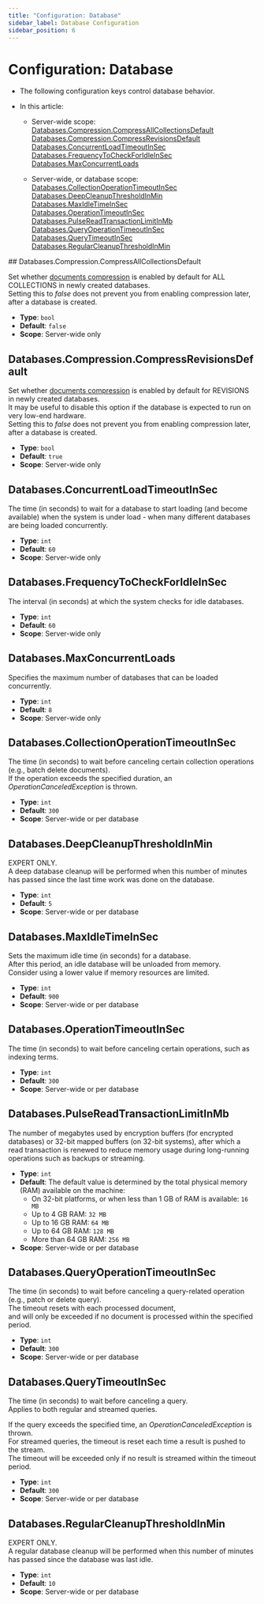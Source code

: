 ```yaml
---
title: "Configuration: Database"
sidebar_label: Database Configuration
sidebar_position: 6
---
```



# Configuration: Database
<Admonition type="note" title="Note">

* The following configuration keys control database behavior.

* In this article:
    * Server-wide scope:  
      [Databases.Compression.CompressAllCollectionsDefault](../../server/configuration/database-configuration#databases.compression.compressallcollectionsdefault)  
      [Databases.Compression.CompressRevisionsDefault](../../server/configuration/database-configuration#databases.compression.compressrevisionsdefault)  
      [Databases.ConcurrentLoadTimeoutInSec](../../server/configuration/database-configuration#databases.concurrentloadtimeoutinsec)  
      [Databases.FrequencyToCheckForIdleInSec](../../server/configuration/database-configuration#databases.frequencytocheckforidleinsec)  
      [Databases.MaxConcurrentLoads](../../server/configuration/database-configuration#databases.maxconcurrentloads)

    * Server-wide, or database scope:  
      [Databases.CollectionOperationTimeoutInSec](../../server/configuration/database-configuration#databases.collectionoperationtimeoutinsec)  
      [Databases.DeepCleanupThresholdInMin](../../server/configuration/database-configuration#databases.deepcleanupthresholdinmin)  
      [Databases.MaxIdleTimeInSec](../../server/configuration/database-configuration#databases.maxidletimeinsec)  
      [Databases.OperationTimeoutInSec](../../server/configuration/database-configuration#databases.operationtimeoutinsec)  
      [Databases.PulseReadTransactionLimitInMb](../../server/configuration/database-configuration#databases.pulsereadtransactionlimitinmb)  
      [Databases.QueryOperationTimeoutInSec](../../server/configuration/database-configuration#databases.queryoperationtimeoutinsec)  
      [Databases.QueryTimeoutInSec](../../server/configuration/database-configuration#databases.querytimeoutinsec)  
      [Databases.RegularCleanupThresholdInMin](../../server/configuration/database-configuration#databases.regularcleanupthresholdinmin)

</Admonition>
## Databases.Compression.CompressAllCollectionsDefault

Set whether [documents compression](../../server/storage/documents-compression) is enabled by default for ALL COLLECTIONS in newly created databases.  
Setting this to _false_ does not prevent you from enabling compression later, after a database is created.

- **Type**: `bool`
- **Default**: `false`
- **Scope**: Server-wide only



## Databases.Compression.CompressRevisionsDefault

Set whether [documents compression](../../server/storage/documents-compression) is enabled by default for REVISIONS in newly created databases.  
It may be useful to disable this option if the database is expected to run on very low-end hardware.  
Setting this to _false_ does not prevent you from enabling compression later, after a database is created.

- **Type**: `bool`
- **Default**: `true`
- **Scope**: Server-wide only



## Databases.ConcurrentLoadTimeoutInSec

The time (in seconds) to wait for a database to start loading (and become available) when the system is under load - when many different databases are being loaded concurrently.

- **Type**: `int`
- **Default**: `60`
- **Scope**: Server-wide only



## Databases.FrequencyToCheckForIdleInSec

The interval (in seconds) at which the system checks for idle databases.

- **Type**: `int`
- **Default**: `60`
- **Scope**: Server-wide only



## Databases.MaxConcurrentLoads

Specifies the maximum number of databases that can be loaded concurrently.

- **Type**: `int`
- **Default**: `8`
- **Scope**: Server-wide only



## Databases.CollectionOperationTimeoutInSec

The time (in seconds) to wait before canceling certain collection operations (e.g., batch delete documents).  
If the operation exceeds the specified duration, an *OperationCanceledException* is thrown.

- **Type**: `int`
- **Default**: `300`
- **Scope**: Server-wide or per database



## Databases.DeepCleanupThresholdInMin

EXPERT ONLY.  
A deep database cleanup will be performed when this number of minutes has passed since the last time work was done on the database.

- **Type**: `int`
- **Default**: `5`
- **Scope**: Server-wide or per database



## Databases.MaxIdleTimeInSec

Sets the maximum idle time (in seconds) for a database.  
After this period, an idle database will be unloaded from memory.  
Consider using a lower value if memory resources are limited.

- **Type**: `int`
- **Default**: `900`
- **Scope**: Server-wide or per database



## Databases.OperationTimeoutInSec

The time (in seconds) to wait before canceling certain operations, such as indexing terms.

- **Type**: `int`
- **Default**: `300`
- **Scope**: Server-wide or per database



## Databases.PulseReadTransactionLimitInMb

The number of megabytes used by encryption buffers (for encrypted databases) or 32-bit mapped buffers (on 32-bit systems), 
after which a read transaction is renewed to reduce memory usage during long-running operations such as backups or streaming.

- **Type**: `int`
- **Default**: The default value is determined by the total physical memory (RAM) available on the machine:  
    * On 32-bit platforms, or when less than 1 GB of RAM is available: `16 MB`  
    * Up to 4 GB RAM: `32 MB`  
    * Up to 16 GB RAM: `64 MB`  
    * Up to 64 GB RAM: `128 MB`  
    * More than 64 GB RAM: `256 MB`  
- **Scope**: Server-wide or per database  



## Databases.QueryOperationTimeoutInSec

The time (in seconds) to wait before canceling a query-related operation (e.g., patch or delete query).  
The timeout resets with each processed document,  
and will only be exceeded if no document is processed within the specified period.

- **Type**: `int`
- **Default**: `300`
- **Scope**: Server-wide or per database



## Databases.QueryTimeoutInSec

The time (in seconds) to wait before canceling a query.  
Applies to both regular and streamed queries.

If the query exceeds the specified time, an *OperationCanceledException* is thrown.  
For streamed queries, the timeout is reset each time a result is pushed to the stream.  
The timeout will be exceeded only if no result is streamed within the timeout period.

- **Type**: `int`
- **Default**: `300`
- **Scope**: Server-wide or per database



## Databases.RegularCleanupThresholdInMin

EXPERT ONLY.  
A regular database cleanup will be performed when this number of minutes has passed since the database was last idle.

- **Type**: `int`
- **Default**: `10`
- **Scope**: Server-wide or per database


